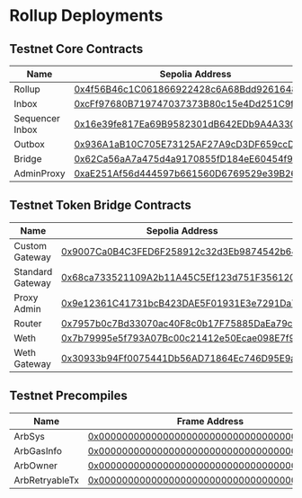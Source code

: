 # Rollup Deployments

## Testnet Core Contracts

| Name     | Sepolia Address  |
|----------|----------|
| Rollup   | [0x4f56B46c1C061866922428c6A68Bdd926164821a](https://sepolia.etherscan.io/address/0x4f56B46c1C061866922428c6A68Bdd926164821a) |
| Inbox    | [0xcFf97680B719747037373B80c15e4Dd251C9fD83](https://sepolia.etherscan.io/address/0xcFf97680B719747037373B80c15e4Dd251C9fD83) |
| Sequencer Inbox | [0x16e39fe817Ea69B9582301dB642EDb9A4A330a71](https://sepolia.etherscan.io/address/0x16e39fe817Ea69B9582301dB642EDb9A4A330a71) |
| Outbox   | [0x936A1aB10C705E73125AF27A9cD3DF659ccD34e3](https://sepolia.etherscan.io/address/0x936A1aB10C705E73125AF27A9cD3DF659ccD34e3) |
| Bridge   | [0x62Ca56aA7a475d4a9170855fD184eE60454f96a8](https://sepolia.etherscan.io/address/0x62Ca56aA7a475d4a9170855fD184eE60454f96a8) |
| AdminProxy | [0xaE251Af56d444597b661560D6769529e39B26565](https://sepolia.etherscan.io/address/0xaE251Af56d444597b661560D6769529e39B26565) |

## Testnet Token Bridge Contracts

| Name     | Sepolia Address  |
|----------|----------|
| Custom Gateway | [0x9007Ca0B4C3FED6F258912c32d3Eb9874542b648](https://sepolia.etherscan.io/address/0x9007Ca0B4C3FED6F258912c32d3Eb9874542b648) |
| Standard Gateway | [0x68ca733521109A2b11A45C5Ef123d751F356120f](https://sepolia.etherscan.io/address/0x68ca733521109A2b11A45C5Ef123d751F356120f) |
| Proxy Admin | [0x9e12361C41731bcB423DAE5F01931E3e7291Da7b](https://sepolia.etherscan.io/address/0x9e12361C41731bcB423DAE5F01931E3e7291Da7b) |
| Router | [0x7957b0c7Bd33070ac40F8c0b17F75885DaEa79c3](https://sepolia.etherscan.io/address/0x7957b0c7Bd33070ac40F8c0b17F75885DaEa79c3) |
| Weth | [0x7b79995e5f793A07Bc00c21412e50Ecae098E7f9](https://sepolia.etherscan.io/address/0x7b79995e5f793A07Bc00c21412e50Ecae098E7f9) |
| Weth Gateway | [0x30933b94Ff0075441Db56AD71864Ec746D95E9aA](https://sepolia.etherscan.io/address/0x30933b94Ff0075441Db56AD71864Ec746D95E9aA) |

## Testnet Precompiles

| Name     | Frame Address  |
|----------|----------|
| ArbSys | [0x0000000000000000000000000000000000000064](https://explorer.testnet.frame.xyz/address/0x0000000000000000000000000000000000000064) |
| ArbGasInfo | [0x000000000000000000000000000000000000006C](https://explorer.testnet.frame.xyz/address/0x000000000000000000000000000000000000006C) |
| ArbOwner | [0x0000000000000000000000000000000000000070](https://explorer.testnet.frame.xyz/address/0x0000000000000000000000000000000000000070) |
| ArbRetryableTx | [0x000000000000000000000000000000000000006E](https://explorer.testnet.frame.xyz/address/0x000000000000000000000000000000000000006E) |
